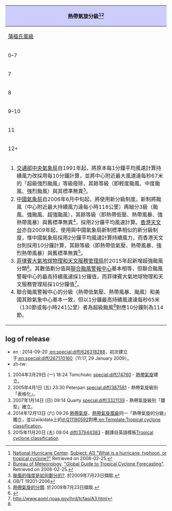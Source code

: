 {| class="collapsible wikitable" border="1" style="font-size:92%; text-align: center;"
! colspan=9 style="background: #ccf;" | '''熱帶氣旋分級'''<ref>[[National Hurricane Center]]. [http://www.aoml.noaa.gov/hrd/tcfaq/A1.html Subject: A1) "What is a hurricane, typhoon, or tropical cyclone?"] Retrieved on 2008-02-25.</ref><ref>[[Bureau of Meteorology]]. [http://www.bom.gov.au/bmrc/pubs/tcguide/ch1/ch1_3.htm "Global Guide to Tropical Cyclone Forecasting"]. Retrieved on 2008-02-25.</ref>
|-
! [[蒲福氏風級]]
! 1分鐘平均風速
! 10分鐘平均風速
! 東北太平洋及北大西洋<br>[[國家颶風中心|NHC]]／CPHC<ref name="HOP">{{cite report|author=RA IV Hurricane Committee|url=https://www.wmo.int/pages/prog/www/tcp/documents/OPERATIONALPLAN2015_en_final.pdf|publisher=World Meteorological Organization|title=Regional Association IV Hurricane Operational Plan 2015|format=PDF|accessdate=November 8, 2015}}</ref>
! 西北太平洋<br>[[聯合颱風警報中心|JTWC]]
! 西北太平洋<br>[[氣象廳 (日本)|JMA]]
! 北印度洋<br>IMD
! 西南印度洋<br>MF
! 澳洲及南太平洋<br>[[澳洲氣象局|BoM]]／[[斐濟氣象局|FMS]]<ref name="TCOP">{{cite report|author=RA V Tropical Cyclone Committee|publisher=World Meteorological Organization|url=https://www.wmo.int/pages/prog/www/tcp/documents/TCP24_RAVOpPlan_Revised_final.pdf|title=Tropical Cyclone Operational Plan for the South-East Indian Ocean and the Southern Pacific Ocean 2014|format=PDF}}</ref>
|-
| 0–7
| <32節（59 km/h）
| <28節（52 km/h）
|rowspan="2" style="background: #{{storm colour|depression}}" | 熱帶低氣壓
|rowspan="2" style="background: #{{storm colour|depression}}"  | 熱帶低氣壓
|rowspan="3" style="background: #{{storm colour|depression}}"  | 熱帶低氣壓
| style="background: #{{storm colour|niodepression}}" | 低氣壓
| style="background: #{{storm colour|niodepression}}" | 不穩定天氣區域
|rowspan="3" style="background: #{{storm colour|depression}}" | 熱帶低氣壓
|-
| 7
| 33節（61 km/h）
| 28-29節（52-54 km/h）
|rowspan="2" style="background: #{{storm colour|deepdepression}}" | 強低氣壓
| style="background: #{{storm colour|niodepression}}" | 熱帶擾動
|-
| 8
| 34-37節（63-69 km/h）
| 30-33節（56-61 km/h）
| rowspan="3" style="background: #{{storm colour|storm}}" | 熱帶風暴
| rowspan="3" style="background: #{{storm colour|storm}}" | 熱帶風暴
| style="background: #{{storm colour|depression}}" | 熱帶低氣壓
|-
| 9–10
| 38-54節（70-100 km/h）
| 34-47節（63-87 km/h）
| style="background: #{{storm colour|storm}}" | 熱帶風暴
| style="background: #{{storm colour|cyclstorm}}" | 氣旋風暴
| style="background: #{{storm colour|storm}}" | 中等熱帶風暴
| style="background: #{{storm colour|storm}}" | 一級熱帶氣旋
|-
| 11
| 55-63節（102-117 km/h）
| 48-55節（89-102 km/h）
|rowspan="2"  style="background: #{{storm colour|STS}}" | 強烈熱帶風暴
|rowspan="2" style="background: #{{storm colour|svrcyclstorm}}" | 強烈氣旋風暴
|rowspan="2"  style="background: #{{storm colour|STS}}" | 強烈熱帶風暴
|rowspan="2" style="background: #{{storm colour|STS}}" | 二級熱帶氣旋
|-
|rowspan="9" | 12+
| 64-71節（119-131 km/h）
| 56-63節（104-117 km/h）
|rowspan="2"  style="background: #{{storm colour|cat1}}" | 一級颶風
|rowspan="7"  style="background: #{{storm colour|typhoon}}" | 颱風
|-
| 72-82節（133-152 km/h）
| 64-72節（119-133 km/h）
|rowspan="8" style="background:#{{storm colour|typhoon}}" | 颱風
|rowspan="3" style="background: #{{storm colour|cat1}}" | 特強氣旋風暴
|rowspan="3"  style="background: #{{storm colour|cat1}}" | 熱帶氣旋
|rowspan="3" style="background: #{{storm colour|cat1}}" | 三級強烈熱帶氣旋
|-
| 83-95節（154-176 km/h）
| 73-83節（135-154 km/h）
| style="background: #{{storm colour|cat2}}" | 二級颶風
|-
| 96-97節（178-180 km/h）
| 84-85節（156-157 km/h）
|rowspan="2" style="background: #{{storm colour|cat3}}" | 三級（大型）颶風
|-
| 98-112節（181-207 km/h）
| 86-98節（159-181 km/h）
|rowspan="3" style="background: #{{storm colour|cat3}}" | 極強氣旋風暴
|rowspan="3"  style="background: #{{storm colour|cat3}}" | 強烈熱帶氣旋
|rowspan="2" style="background: #{{storm colour|cat3}}" | 四級強烈熱帶氣旋
|-
| 113-122節（209-226 km/h）
| 99-107節（183-198 km/h）
|rowspan="3" style="background: #{{storm colour|cat4}}" | 四級（大型）颶風
|-
| 123-129節（228-239 km/h）
| 108-113節（200-209 km/h）
|rowspan="3" style="background: #{{storm colour|cat5}}" | 五級強烈熱帶氣旋
|-
| 130-136節（241-252 km/h）
| 114-119節（211-220 km/h）
|rowspan="2" style="background: #{{storm colour|cat5}}"  | 超級颱風
|rowspan="2" style="background: #{{storm colour|sprcyclstorm}}" | 超級氣旋風暴
|rowspan="2"  style="background: #{{storm colour|cat5}}" | 特強熱帶氣旋
|-
| >137節（254 km/h）
| >120節（220 km/h）
|style="background: #{{storm colour|cat5}}" | 五級（大型）颶風
|-
|colspan="9" style="text-align: left;"| 
#[[交通部中央氣象局]]自1991年起，將原本每1分鐘平均風速計算持續風力改採用每10分鐘計算，並將中心附近最大風速達每秒67米的「超級強烈颱風」等級廢除，其餘等級（即輕度颱風、中度颱風、強烈颱風）與其標準無異<ref>[http://www.cwb.gov.tw/V6/education/encyclopedia/ty018.html#main001 颱風的強度是如何劃分的?]. 於2009年7月23日擷取.{{zh-tw}}</ref>。
#[[中國氣象局]]自2006年6月中旬起，將使用新分級制度。新制將颱風（中心附近最大持續風力達每小時118公里）再細分3級（颱風、強颱風、超強颱風），其餘等級（即熱帶低壓、熱帶風暴、強熱帶風暴）與舊標準無異<ref>GB/T 19201-2006</ref>，採用2分鐘平均風速計算。[[香港天文台]]亦自2009年起，使用與中國氣象局新制標準相似的新分級制度，惟中國氣象局採用2分鐘平均風速計算持續風力，而香港天文台則採用10分鐘計算，其餘等級（即熱帶低氣壓、熱帶風暴、強烈熱帶風暴）與舊標準無異<ref name="hko">[http://www.hko.gov.hk/informtc/classc.htm 熱帶氣旋的分類]. 於2009年7月23日擷取.{{zh-hk}}</ref>。
#[[菲律賓大氣地球物理和天文服務管理局]]於2015年起新增超強颱風分類<ref>{{cite web|url=http://www.philstar.com/headlines/2014/11/02/1387171/pagasa-adopt-super-typhoon-category|title=Pagasa to adopt ‘super typhoon’ category|work=philstar.com}}</ref>。其數值劃分值與[[聯合颱風警報中心]]基本相等，但聯合颱風警報中心的最高持續風速採1分鐘值，而菲律賓大氣地球物理和天文服務管理局採10分鐘值<ref name="noaa.gov">http://www.aoml.noaa.gov/hrd/tcfaq/A3.html</ref>。
#聯合颱風警報中心的分級（熱帶低氣壓、熱帶風暴、颱風）和美國其餘氣象中心基本一致，但以1分鐘最高持續風速達每秒65米（130節或每小時241公里）者為超級颱風<ref name="noaa.gov"/>對應10分鐘則為114節。
|}<noinclude>{{documentation|content=

{{Template reference list}}
[[Category:熱帶氣旋模板]]
}}</noinclude><noinclude>

== log of release ==
*en : 2014-09-20 [[:en:special:diff/626318288]]，初次建立于[[:en:special:diff/267170160]]（11:17, 29 January 2009）。
*zh-tw: 
#  2004年3月29日 (一) 18:24‎ Tomchiukc [[special:diff/74760]] - [[熱帶氣旋]]建立。
#  2005年4月1日 (五) 23:30 Peterpan [[special:diff/387581]] - 熱帶氣旋級別「表格化」。
#  2007年1月14日 (日) 09:14 Quarty [[special:diff/3321139]] - 熱帶氣旋級別「雛型」確立。
#  2014年12月13日 (六) 09:26 [[special:diff/33593500|熱帶氣旋]]、[[special:diff/33593403|熱帶氣旋風級]]同一「熱帶氣旋的分級」獨立，並以wikidata上的[[d:Q11180592]]對應[[:en:Template:Tropical cyclone classification]]。
#  2015年11月20日 (五) 09:04‎ [[special:diff/37944383|diff/37944383]] - 翻譯自英語模板[[:en:Template:Tropical cyclone classification|Tropical cyclone classification]]
</noinclude>
